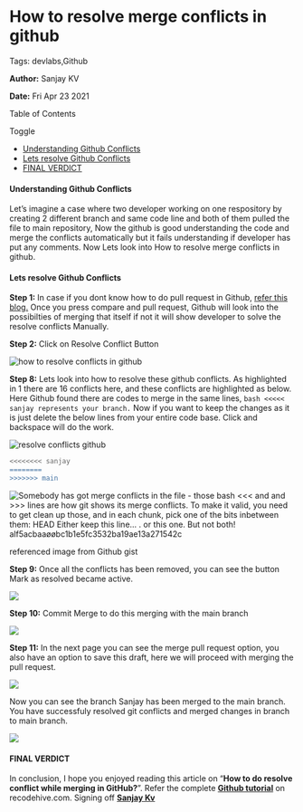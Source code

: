 How to resolve merge conflicts in github
========================================

Tags: devlabs,Github

**Author:** Sanjay KV

**Date:** Fri Apr 23 2021

Table of Contents

Toggle

- [Understanding Github Conflicts](#understanding-github-conflicts)
- [Lets resolve Github Conflicts](#lets-resolve-github-conflicts)
- [FINAL VERDICT](#final-verdict)

#### Understanding Github Conflicts

Let’s imagine a case where two developer working on one respository by creating 2 different branch and same code line and both of them pulled the file to main repository, Now the github is good understanding the code and merge the conflicts automatically but it fails understanding if developer has put any comments. Now Lets look into How to resolve merge conflicts in github.

#### Lets resolve Github Conflicts

**Step 1:** In case if you dont know how to do pull request in Github, [refer this blog.](https://recodehive.com/how-to-create-new-branch-and-merge-in-github/) Once you press compare and pull request, Github will look into the possibilties of merging that itself if not it will show developer to solve the resolve conflicts Manually.

**Step 2:** Click on Resolve Conflict Button

![how to resolve conflicts in github](https://recodehive.com/wp-content/uploads/2021/04/image-208.png)

**Step 8:** Lets look into how to resolve these github conflicts. As highlighted in 1 there are 16 conflicts here, and these conflicts are highlighted as below. Here Github found there are codes to merge in the same lines, ```bash <<<<< sanjay represents your branch.``` Now if you want to keep the changes as it is just delete the below lines from your entire code base. Click and backspace will do the work.

![resolve conflicts github](https://recodehive.com/wp-content/uploads/2021/04/image-210-1024x351.png)
```bash 
<<<<<<<< sanjay
========
>>>>>>> main
```
![Somebody has got merge conflicts in the file - those ```bash <<< and 
and >>>``` lines are how git shows its merge conflicts. To make it 
valid, you need to get clean up those, and in each chunk, pick one of the bits inbetween them: 
HEAD 
Either keep this line... 
. or this one. But not both! 
alf5acbaaøøbc1b1e5fc3532ba19ae13a271542c ](https://recodehive.com/wp-content/uploads/2021/04/image-68.png)

referenced image from Github gist

**Step 9:** Once all the conflicts has been removed, you can see the button Mark as resolved became active.

![](https://recodehive.com/wp-content/uploads/2021/04/image-211-1024x296.png)

**Step 10:** Commit Merge to do this merging with the main branch

![](https://recodehive.com/wp-content/uploads/2021/04/image-212-1024x383.png)

**Step 11:** In the next page you can see the merge pull request option, you also have an option to save this draft, here we will proceed with merging the pull request.

![](https://recodehive.com/wp-content/uploads/2021/04/image-213.png)

Now you can see the branch Sanjay has been merged to the main branch. You have successfuly resolved git conflicts and merged changes in branch to main branch.

![](https://recodehive.com/wp-content/uploads/2021/04/image-214.png)

#### FINAL VERDICT

In conclusion, I hope you enjoyed reading this article on “**How to do resolve conflict while merging in GitHub?**”. Refer the complete **[Github tutorial](https://recodehive.com/github-tutorials/)** on recodehive.com. Signing off **[Sanjay Kv](https://recodehive.com/about-us/)**